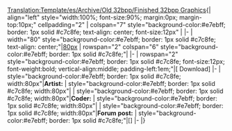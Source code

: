 <noinclude>[[Translation:Template/es/Archive/Old 32bpp/Finished 32bpp Graphics]]</noinclude>{| align="left" style="width:100%; font-size:90%; margin:0px; margin-top:10px;" cellpadding="2"
| colspan="7" style="background-color:#e7ebff; border: 1px solid #c7c8fe; text-align: center; font-size:12px" |<strong>{{{title}}}</strong>
|-
| width="80" style="background-color:#e7ebff; border: 1px solid #c7c8fe; text-align: center;"|[[{{{image}}}|80px]]
| rowspan="2" colspan="6" style="background-color:#e7ebff; border: 1px solid #c7c8fe;"|{{{notes}}}
|-
| rowspan="2" style="background-color:#e7ebff; border: 1px solid #c7c8fe; font-size:12px; font-weight:bold; vertical-align:middle; padding-left:1em;"|[{{{file}}} Download]
|-
| style="background-color:#e7ebff; border: 1px solid #c7c8fe; width:80px"|<strong>Artist:</strong>
| style="background-color:#e7ebff; border: 1px solid #c7c8fe; width:80px"|{{{artist}}}
| style="background-color:#e7ebff; border: 1px solid #c7c8fe; width:80px"|<strong>Coder:</strong>
| style="background-color:#e7ebff; border: 1px solid #c7c8fe; width:80px"|{{{coder}}}
| style="background-color:#e7ebff; border: 1px solid #c7c8fe; width:80px"|<strong>Forum post:</strong>
| style="background-color:#e7ebff; border: 1px solid #c7c8fe;"|[{{{forum}}}]
|-
|}